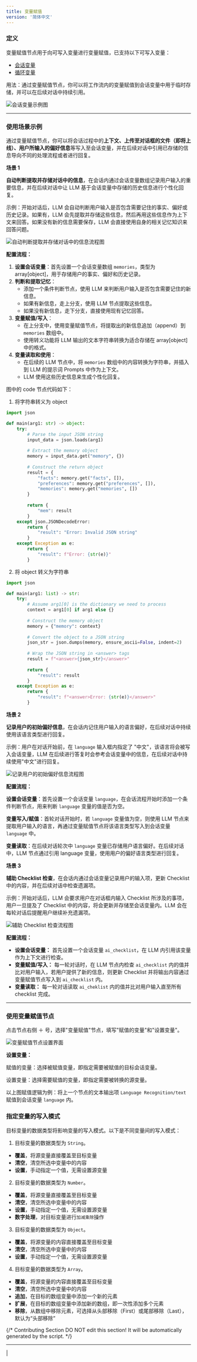 ```yaml
---
title: 变量赋值
version: '简体中文'
---
```


### 定义

变量赋值节点用于向可写入变量进行变量赋值，已支持以下可写入变量：

* [会话变量](../variables#会话变量)
* [循环变量](/zh-hans/guides/workflow/node/loop)

用法：通过变量赋值节点，你可以将工作流内的变量赋值到会话变量中用于临时存储，并可以在后续对话中持续引用。

<Frame caption="会话变量示例">
  <img src="https://assets-docs.dify.ai/2024/11/83d0b9ef4c1fad947b124398d472d656.png" alt="会话变量示例图" />
</Frame>

***

### 使用场景示例

通过变量赋值节点，你可以将会话过程中的**上下文、上传至对话框的文件（即将上线）、用户所输入的偏好信息**等写入至会话变量，并在后续对话中引用已存储的信息导向不同的处理流程或者进行回复。

**场景 1**

**自动判断提取并存储对话中的信息**，在会话内通过会话变量数组记录用户输入的重要信息，并在后续对话中让 LLM 基于会话变量中存储的历史信息进行个性化回复。

示例：开始对话后，LLM 会自动判断用户输入是否包含需要记住的事实、偏好或历史记录。如果有，LLM 会先提取并存储这些信息，然后再用这些信息作为上下文来回答。如果没有新的信息需要保存，LLM 会直接使用自身的相关记忆知识来回答问题。

<Frame caption="自动判断提取并存储对话中的信息">
  <img src="https://assets-docs.dify.ai/dify-enterprise-mintlify/zh_CN/guides/workflow/node/f687e6837515fda2be3e18f656bd2a67.jpeg" alt="自动判断提取并存储对话中的信息流程图" />
</Frame>

**配置流程：**

1. **设置会话变量**：首先设置一个会话变量数组 `memories`，类型为 array\[object]，用于存储用户的事实、偏好和历史记录。
2. **判断和提取记忆**：
   * 添加一个条件判断节点，使用 LLM 来判断用户输入是否包含需要记住的新信息。
   * 如果有新信息，走上分支，使用 LLM 节点提取这些信息。
   * 如果没有新信息，走下分支，直接使用现有记忆回答。
3. **变量赋值/写入**：
   * 在上分支中，使用变量赋值节点，将提取出的新信息追加（append）到 `memories` 数组中。
   * 使用转义功能将 LLM 输出的文本字符串转换为适合存储在 array\[object] 中的格式。
4. **变量读取和使用**：
   * 在后续的 LLM 节点中，将 `memories` 数组中的内容转换为字符串，并插入到 LLM 的提示词 Prompts 中作为上下文。
   * LLM 使用这些历史信息来生成个性化回复。

图中的 code 节点代码如下：

1. 将字符串转义为 object

```python
import json

def main(arg1: str) -> object:
    try:
        # Parse the input JSON string
        input_data = json.loads(arg1)
        
        # Extract the memory object
        memory = input_data.get("memory", {})
        
        # Construct the return object
        result = {
            "facts": memory.get("facts", []),
            "preferences": memory.get("preferences", []),
            "memories": memory.get("memories", [])
        }
        
        return {
            "mem": result
        }
    except json.JSONDecodeError:
        return {
            "result": "Error: Invalid JSON string"
        }
    except Exception as e:
        return {
            "result": f"Error: {str(e)}"
        }
```

2. 将 object 转义为字符串

```python
import json

def main(arg1: list) -> str:
    try:
        # Assume arg1[0] is the dictionary we need to process
        context = arg1[0] if arg1 else {}
        
        # Construct the memory object
        memory = {"memory": context}
        
        # Convert the object to a JSON string
        json_str = json.dumps(memory, ensure_ascii=False, indent=2)
        
        # Wrap the JSON string in <answer> tags
        result = f"<answer>{json_str}</answer>"
        
        return {
            "result": result
        }
    except Exception as e:
        return {
            "result": f"<answer>Error: {str(e)}</answer>"
        }
```

**场景 2**

**记录用户的初始偏好信息**，在会话内记住用户输入的语言偏好，在后续对话中持续使用该语言类型进行回复。

示例：用户在对话开始前，在 `language` 输入框内指定了 "中文"，该语言将会被写入会话变量，LLM 在后续进行答复时会参考会话变量中的信息，在后续对话中持续使用"中文"进行回复。

<Frame caption="记录用户的初始偏好信息">
  <img src="https://assets-docs.dify.ai/dify-enterprise-mintlify/zh_CN/guides/workflow/node/8ce622d50bd947d829fff85f36bbfa45.png" alt="记录用户的初始偏好信息流程图" />
</Frame>

**配置流程：**

**设置会话变量**：首先设置一个会话变量 `language`，在会话流程开始时添加一个条件判断节点，用来判断 `language` 变量的值是否为空。

**变量写入/赋值**：首轮对话开始时，若 `language` 变量值为空，则使用 LLM 节点来提取用户输入的语言，再通过变量赋值节点将该语言类型写入到会话变量 `language` 中。

**变量读取**：在后续对话轮次中 `language` 变量已存储用户语言偏好。在后续对话中，LLM 节点通过引用 language 变量，使用用户的偏好语言类型进行回复。

**场景 3**

**辅助 Checklist 检查**，在会话内通过会话变量记录用户的输入项，更新 Checklist 中的内容，并在后续对话中检查遗漏项。

示例：开始对话后，LLM 会要求用户在对话框内输入 Checklist 所涉及的事项，用户一旦提及了 Checklist 中的内容，将会更新并存储至会话变量内。LLM 会在每轮对话后提醒用户继续补充遗漏项。

<Frame caption="辅助 Checklist 检查">
  <img src="https://assets-docs.dify.ai/dify-enterprise-mintlify/zh_CN/guides/workflow/node/c4362b01298b12e7d6fcd9e798f3165a.png" alt="辅助 Checklist 检查流程图" />
</Frame>

**配置流程：**

* **设置会话变量：** 首先设置一个会话变量 `ai_checklist`，在 LLM 内引用该变量作为上下文进行检查。
* **变量赋值/写入：** 每一轮对话时，在 LLM 节点内检查 `ai_checklist` 内的值并比对用户输入，若用户提供了新的信息，则更新 Checklist 并将输出内容通过变量赋值节点写入到 `ai_checklist` 内。
* **变量读取：** 每一轮对话读取 `ai_cheklist` 内的值并比对用户输入直至所有 checklist 完成。

***

### 使用变量赋值节点

点击节点右侧 ＋ 号，选择"变量赋值"节点，填写"赋值的变量"和"设置变量"。

<Frame caption="变量赋值节点设置">
  <img src="https://assets-docs.dify.ai/2024/11/ee15dee864107ba5a93b459ebdfc32cf.png" alt="变量赋值节点设置界面" />
</Frame>

**设置变量：**

赋值的变量：选择被赋值变量，即指定需要被赋值的目标会话变量。

设置变量：选择需要赋值的变量，即指定需要被转换的源变量。

以上图赋值逻辑为例：将上一个节点的文本输出项 `Language Recognition/text` 赋值到会话变量 `language` 内。

### 指定变量的写入模式

目标变量的数据类型将影响变量的写入模式。以下是不同变量间的写入模式：

1. 目标变量的数据类型为 `String`。

  * **覆盖**，将源变量直接覆盖至目标变量
  * **清空**，清空所选中变量中的内容
  * **设置**，手动指定一个值，无需设置源变量

2. 目标变量的数据类型为 `Number`。

  * **覆盖**，将源变量直接覆盖至目标变量
  * **清空**，清空所选中变量中的内容
  * **设置**，手动指定一个值，无需设置源变量
  * **数字处理**，对目标变量进行`加减乘除`操作

3. 目标变量的数据类型为 `Object`。

  * **覆盖**，将源变量的内容直接覆盖至目标变量
  * **清空**，清空所选中变量中的内容
  * **设置**，手动指定一个值，无需设置源变量

4. 目标变量的数据类型为 `Array`。

  * **覆盖**，将源变量的内容直接覆盖至目标变量
  * **清空**，清空所选中变量中的内容
  * **追加**，在目标的数组变量中添加一个新的元素
  * **扩展**，在目标的数组变量中添加新的数组，即一次性添加多个元素
  * **移除**，从数组中移除元素，可选择从头部移除（First）或尾部移除（Last），默认为“头部移除”

{/*
Contributing Section
DO NOT edit this section!
It will be automatically generated by the script.
*/}

---

[  ](https://github.com/langgenius/dify-docs/edit/main/zh-hans/guides/workflow/node/variable-assigner.mdx) | [  ](https://github.com/langgenius/dify-docs/issues/new?template=docs.yml)

